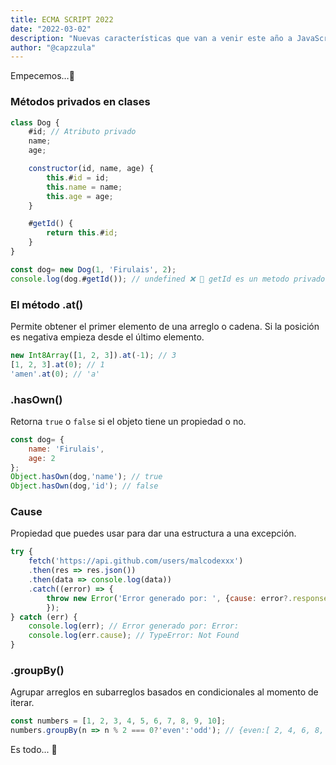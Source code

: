 ```yaml
---
title: ECMA SCRIPT 2022
date: "2022-03-02"
description: "Nuevas características que van a venir este año a JavaScript 🍪"
author: "@capzzula"
---
```


Empecemos…🤞


### Métodos privados en clases

```javascript
class Dog {
    #id; // Atributo privado
    name;
    age;

    constructor(id, name, age) {
        this.#id = id;
        this.name = name;
        this.age = age;
    }

    #getId() {
        return this.#id;
    }
}

const dog= new Dog(1, 'Firulais', 2);
console.log(dog.#getId()); // undefined ❌ 🤔 getId es un metodo privado
```

### El método .at()

Permite obtener el primer elemento de una arreglo o cadena. Si la posición es negativa empieza desde el último elemento.

```javascript
new Int8Array([1, 2, 3]).at(-1); // 3
[1, 2, 3].at(0); // 1
'amen'.at(0); // 'a'
```

### .hasOwn() 

Retorna `true` o `false` si el objeto tiene un propiedad o no.

```javascript
const dog= {
    name: 'Firulais',
    age: 2
};
Object.hasOwn(dog,'name'); // true
Object.hasOwn(dog,'id'); // false
```

### Cause

Propiedad que puedes usar para dar una estructura a una excepción.

```javascript
try {
    fetch('https://api.github.com/users/malcodexxx')
    .then(res => res.json())
    .then(data => console.log(data))
    .catch((error) => {
        throw new Error('Error generado por: ', {cause: error?.response?.message});
        });
} catch (err) {
    console.log(err); // Error generado por: Error:  
    console.log(err.cause); // TypeError: Not Found
}
```


### .groupBy()

Agrupar arreglos en subarreglos basados en condicionales al momento de iterar.

```javascript
const numbers = [1, 2, 3, 4, 5, 6, 7, 8, 9, 10];
numbers.groupBy(n => n % 2 === 0?'even':'odd'); // {even:[ 2, 4, 6, 8, 10 ], odd:[ 1, 3, 5, 7, 9 ]} 
```


Es todo... 🥱
